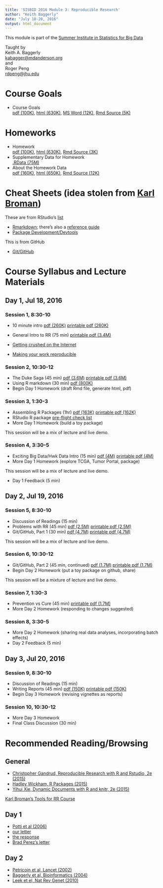 ```yaml
---
title: 'SISBID 2016 Module 3: Reproducible Research'
author: "Keith Baggerly"
date: "July 18-20, 2016"
output: html_document
---
```


This module is part of the 
[Summer Institute in Statistics for Big Data](https://www.biostat.washington.edu/suminst/sisbid)

Taught by  
Keith A. Baggerly  
[kabagger@mdanderson.org](mailto:kabagger@mdanderson.org)  
and  
Roger Peng  
[rdpeng@jhu.edu](mailto:rdpeng@jhu.edu)

# Course Goals

* Course Goals   
[pdf (100K)](2016_SISBID_3_01_course_goals.pdf),
[html (630K)](2016_SISBID_3_01_course_goals.html),
[MS Word (12K)](2016_SISBID_3_01_course_goals.docx), 
[Rmd Source (5K)](2016_SISBID_3_01_course_goals.Rmd)  

# Homeworks

* Homework   
[pdf (100K)](2016_SISBID_3_02_homework.pdf),
[html (630K)](2016_SISBID_3_02_homework.html), 
[Rmd Source (3K)](2016_SISBID_3_02_homework.Rmd)  
* Supplementary Data for Homework   
[.RData (75M)](http://odin.mdacc.tmc.edu/~kabaggerly/SISBID/homework.RData) 
* About the Homework Data   
[pdf (160K)](2016_SISBID_3_03_about_the_homework_data.pdf), 
[html (650K)](2016_SISBID_3_03_about_the_homework_data.html),
[Rmd Source (12K)](2016_SISBID_3_03_about_the_homework_data.Rmd)

# Cheat Sheets (idea stolen from [Karl Broman](https://kbroman.wordpress.com/2015/04/29/cheat-sheets-for-r-based-software-carpentry-course/))

These are from RStudio's [list](https://www.rstudio.com/resources/cheatsheets/)

* [Rmarkdown](http://www.rstudio.com/wp-content/uploads/2016/03/rmarkdown-cheatsheet-2.0.pdf); there's also a [reference guide](http://www.rstudio.com/wp-content/uploads/2015/03/rmarkdown-reference.pdf)
* [Package Development/Devtools](http://www.rstudio.com/wp-content/uploads/2015/06/devtools-cheatsheet.pdf)

This is from GitHub

* [Git/GitHub](https://services.github.com/kit/downloads/github-git-cheat-sheet.pdf)


# Course Syllabus and Lecture Materials

## Day 1, Jul 18, 2016

### Session 1, 8:30-10

* 10 minute intro 
[pdf (260K)](2016_SISBID_3_06_basic_intro.pdf)
[printable pdf (260K)](2016_SISBID_3_06_basic_intro_printable.pdf)
* General Intro to RR (75 min) 
[printable pdf (3.4M)](2016_SISBID_3_07_broad_intro_to_rr_printable.pdf)

* [Getting crushed on the Internet](http://simplystatistics.org/2015/11/16/so-you-are-getting-crushed-on-the-internet-the-new-normal-for-academics/)

* [Making your work reproducible](http://simplystatistics.org/2015/12/11/instead-of-research-on-reproducibility-just-do-reproducible-research/)

### Session 2, 10:30-12

* The Duke Saga (45 min) 
[pdf (3.6M)](2016_SISBID_3_08_train_wreck.pdf)
[printable pdf (3.6M)](2016_SISBID_3_08_train_wreck_printable.pdf)
* Using R markdown (30 min) 
[pdf (800K)](2016_SISBID_3_09_markdown_printable.pdf)
* Begin Day 1 Homework (draft Rmd file, generate html, pdf)

### Session 3, 1:30-3

* Assembling R Packages (1hr) 
[pdf (163K)](2016_SISBID_3_10_r_packages.pdf) 
[printable pdf (162K)](2016_SISBID_3_10_r_packages_printable.pdf)
* RStudio R package [pre-flight check list](https://github.com/rdpeng/daprocedures/blob/master/lists/Rpackage_preflight.md)
* More Day 1 Homework (build a toy package)

This session will be a mix of lecture and live demo.

### Session 4, 3:30-5

* Exciting Big Data/Hwk Data Intro (15 min) 
[pdf (4M)](2016_SISBID_3_11_intro_to_hwk_data.pdf) 
[printable pdf (4M)](2016_SISBID_3_11_intro_to_hwk_data_printable.pdf)
* More Day 1 Homework (explore TCGA, Tumor Portal, package)

This session will be a mix of lecture and live demo.

* Day 1 Feedback (5 min)

## Day 2, Jul 19, 2016

### Session 5, 8:30-10

* Discussion of Readings (15 min)
* Problems with RR (45 min) 
[pdf (2.5M)](2016_SISBID_3_12_problems_w_replication.pdf) 
[printable pdf (2.5M)](2016_SISBID_3_12_problems_w_replication_printable.pdf)
* Git/GitHub, Part 1 (30 min) 
[pdf (4.7M)](2016_SISBID_3_13_git_part_1.pdf)
[printable pdf (4.7M)](2016_SISBID_3_13_git_part_1_printable.pdf)

This session will be a mix of lecture and live demo.

### Session 6, 10:30-12

* Git/GitHub, Part 2 (45 min, continued)
[pdf (1.7M)](2016_SISBID_3_14_git_part_2.pdf) 
[printable pdf (1.7M)](2016_SISBID_3_14_git_part_2_printable.pdf)
* Begin Day 2 Homework (put a toy package on github, share)

This session will be a mixture of lecture and live demo.

### Session 7, 1:30-3

* Prevention vs Cure (45 min)
[printable pdf (1.7M)](2016_SISBID_3_15_prevention_printable.pdf)
* More Day 2 Homework (responding to changes suggested)

### Session 8, 3:30-5

* More Day 2 Homework (sharing real data analyses, incorporating batch effects)
* Day 2 Feedback (5 min)

## Day 3, Jul 20, 2016

### Session 9, 8:30-10

* Discussion of Readings (15 min)
* Writing Reports (45 min) 
[pdf (150K)](2016_SISBID_3_16_good_reports.pdf)
[printable pdf (150K)](2016_SISBID_3_16_good_reports_printable.pdf)
* Begin Day 3 Homework (revising vignettes as reports)

### Session 10, 10:30-12

* More Day 3 Homework
* Final Class Discussion (30 min)


# Recommended Reading/Browsing

## General

* [Christopher Gandrud, Reproducible Research with R and Rstudio, 2e (2015)](http://www.amazon.com/Reproducible-Research-Studio-Second-Chapman-ebook/dp/B010ACWGBI/ref=tmm_kin_title_0?_encoding=UTF8&sr=&qid=)
* [Hadley Wickham, R Packages (2015)](http://www.amazon.com/R-Packages-Hadley-Wickham-ebook/dp/B00VAYCHL0/ref=pd_sim_351_6?ie=UTF8&refRID=1E8HS30WBHRCW45SEWXM)
* [Yihui Xie, Dynamic Documents with R and knitr, 2e (2015)](http://www.amazon.com/Dynamic-Documents-knitr-Second-Chapman-ebook/dp/B00ZBYPJEW/ref=tmm_kin_title_0?_encoding=UTF8&sr=&qid=)

[Karl Broman's Tools for RR Course](http://kbroman.org/Tools4RR/)

## Day 1

* [Potti et al (2006)](http://www.nature.com/nm/journal/v12/n11/abs/nm1491.html)
* [our letter](http://www.nature.com/nm/journal/v13/n11/full/nm1107-1276b.html)
* [the response](http://www.nature.com/nm/journal/v13/n11/full/nm1107-1277.html)
* [Brad Perez's letter](http://www.cancerletter.com/articles/20150109_1)

## Day 2

* [Petricoin et al, Lancet (2002)](http://www.sciencedirect.com/science/article/pii/S0140673602077462)
* [Baggerly et al, Bioinformatics (2004)](http://bioinformatics.oxfordjournals.org/content/20/5/777.long)
* [Leek et el, Nat Rev Genet (2010)](http://www.nature.com/nrg/journal/v11/n10/full/nrg2825.html)

